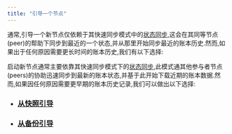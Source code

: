```yaml
---
title: "引导一个节点"
---
```






通常,引导一个新节点仅依赖于其快速同步模式中的[状态同步](/zh/network/nodes/configure/state-sync),这会在其同等节点(peer)的帮助下同步到最近的一个状态,并从那里开始同步最近的账本历史.然而,如果出于任何原因需要更长时间的账本历史,我们有以下选择:

启动新节点通常主要依靠其快速同步模式下的[状态同步](/zh/network/nodes/configure/state-sync),此模式通其他参与者节点(peers)的协助迅速同步到最新的账本状态,并基于此开始下载近期的账本数据.然而,如果因任何原因需要更早期的账本历史记录,我们可以做出以下选择:

- ### [从快照引导](/zh/network/nodes/bootstrap-fullnode/bootstrap-fullnode)
- ### [从备份引导](/zh/network/nodes/bootstrap-fullnode/aptos-db-restore)
